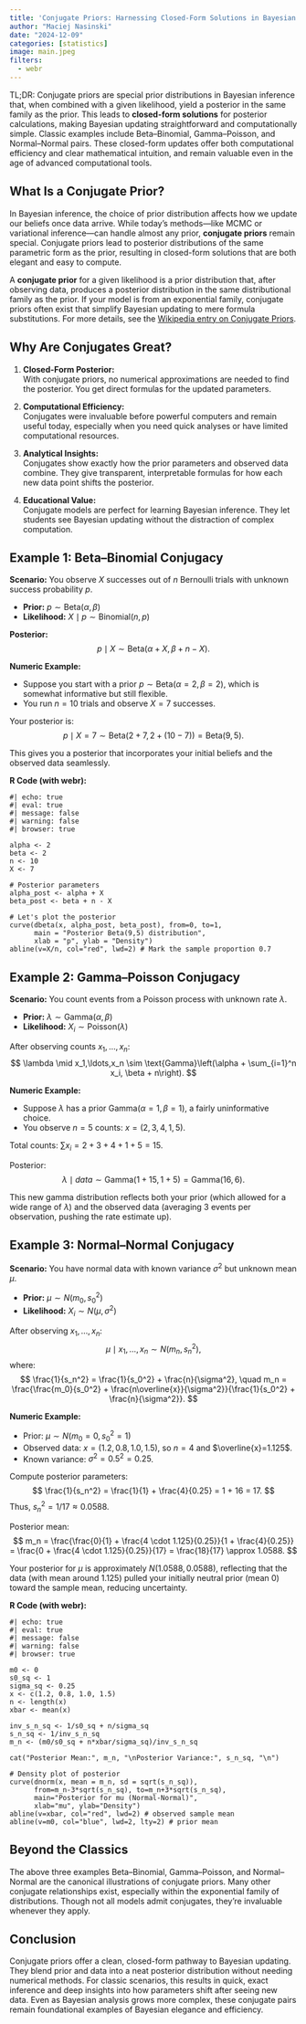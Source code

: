 ```yaml
---
title: 'Conjugate Priors: Harnessing Closed-Form Solutions in Bayesian Inference'  
author: "Maciej Nasinski"  
date: "2024-12-09"  
categories: [statistics]  
image: main.jpeg
filters:
  - webr
---
```


TL;DR: Conjugate priors are special prior distributions in Bayesian inference that, when combined with a given likelihood, yield a posterior in the same family as the prior. This leads to **closed-form solutions** for posterior calculations, making Bayesian updating straightforward and computationally simple. Classic examples include Beta–Binomial, Gamma–Poisson, and Normal–Normal pairs. These closed-form updates offer both computational efficiency and clear mathematical intuition, and remain valuable even in the age of advanced computational tools.

## What Is a Conjugate Prior?

In Bayesian inference, the choice of prior distribution affects how we update our beliefs once data arrive. While today’s methods—like MCMC or variational inference—can handle almost any prior, **conjugate priors** remain special. Conjugate priors lead to posterior distributions of the same parametric form as the prior, resulting in closed-form solutions that are both elegant and easy to compute.

A **conjugate prior** for a given likelihood is a prior distribution that, after observing data, produces a posterior distribution in the same distributional family as the prior. If your model is from an exponential family, conjugate priors often exist that simplify Bayesian updating to mere formula substitutions. For more details, see the [Wikipedia entry on Conjugate Priors](https://en.wikipedia.org/wiki/Conjugate_prior).

## Why Are Conjugates Great?

1. **Closed-Form Posterior:**  
   With conjugate priors, no numerical approximations are needed to find the posterior. You get direct formulas for the updated parameters.

2. **Computational Efficiency:**  
   Conjugates were invaluable before powerful computers and remain useful today, especially when you need quick analyses or have limited computational resources.

3. **Analytical Insights:**  
   Conjugates show exactly how the prior parameters and observed data combine. They give transparent, interpretable formulas for how each new data point shifts the posterior.

4. **Educational Value:**  
   Conjugate models are perfect for learning Bayesian inference. They let students see Bayesian updating without the distraction of complex computation.

## Example 1: Beta–Binomial Conjugacy

**Scenario:** You observe $X$ successes out of $n$ Bernoulli trials with unknown success probability $p$.

- **Prior:** $p \sim \text{Beta}(\alpha, \beta)$
- **Likelihood:** $X \mid p \sim \text{Binomial}(n, p)$

**Posterior:**
$$
p \mid X \sim \text{Beta}(\alpha + X, \beta + n - X).
$$

**Numeric Example:**

- Suppose you start with a prior $p \sim \text{Beta}(\alpha=2, \beta=2)$, which is somewhat informative but still flexible.
- You run $n=10$ trials and observe $X=7$ successes.

Your posterior is:
$$
p \mid X=7 \sim \text{Beta}(2+7, 2+(10-7)) = \text{Beta}(9, 5).
$$

This gives you a posterior that incorporates your initial beliefs and the observed data seamlessly.

**R Code (with webr):**

```webr-r
#| echo: true
#| eval: true
#| message: false
#| warning: false
#| browser: true

alpha <- 2
beta <- 2
n <- 10
X <- 7

# Posterior parameters
alpha_post <- alpha + X
beta_post <- beta + n - X

# Let's plot the posterior
curve(dbeta(x, alpha_post, beta_post), from=0, to=1,
      main = "Posterior Beta(9,5) distribution",
      xlab = "p", ylab = "Density")
abline(v=X/n, col="red", lwd=2) # Mark the sample proportion 0.7
```

## Example 2: Gamma–Poisson Conjugacy

**Scenario:** You count events from a Poisson process with unknown rate $\lambda$.

- **Prior:** $\lambda \sim \text{Gamma}(\alpha, \beta)$
- **Likelihood:** $X_i \sim \text{Poisson}(\lambda)$

After observing counts $x_1, \ldots, x_n$:
$$
\lambda \mid x_1,\ldots,x_n \sim \text{Gamma}\left(\alpha + \sum_{i=1}^n x_i, \beta + n\right).
$$

**Numeric Example:**

- Suppose $\lambda$ has a prior $\text{Gamma}(\alpha=1, \beta=1)$, a fairly uninformative choice.
- You observe $n=5$ counts: $x = (2,3,4,1,5)$.

Total counts: $\sum x_i = 2+3+4+1+5 = 15$.

Posterior:
$$
\lambda \mid data \sim \text{Gamma}(1+15, 1+5) = \text{Gamma}(16,6).
$$

This new gamma distribution reflects both your prior (which allowed for a wide range of $\lambda$) and the observed data (averaging 3 events per observation, pushing the rate estimate up).

## Example 3: Normal–Normal Conjugacy

**Scenario:** You have normal data with known variance $\sigma^2$ but unknown mean $\mu$.

- **Prior:** $\mu \sim N(m_0, s_0^2)$
- **Likelihood:** $X_i \sim N(\mu, \sigma^2)$

After observing $x_1,\ldots,x_n$:
$$
\mu \mid x_1,\ldots,x_n \sim N(m_n, s_n^2),
$$
where:
$$
\frac{1}{s_n^2} = \frac{1}{s_0^2} + \frac{n}{\sigma^2}, \quad
m_n = \frac{\frac{m_0}{s_0^2} + \frac{n\overline{x}}{\sigma^2}}{\frac{1}{s_0^2} + \frac{n}{\sigma^2}}.
$$

**Numeric Example:**

- Prior: $\mu \sim N(m_0=0, s_0^2=1)$
- Observed data: $x = (1.2, 0.8, 1.0, 1.5)$, so $n=4$ and $\overline{x}=1.125$.
- Known variance: $\sigma^2 = 0.5^2 = 0.25$.

Compute posterior parameters:
$$
\frac{1}{s_n^2} = \frac{1}{1} + \frac{4}{0.25} = 1 + 16 = 17.
$$
Thus, $s_n^2 = 1/17 \approx 0.0588.$

Posterior mean:
$$
m_n = \frac{\frac{0}{1} + \frac{4 \cdot 1.125}{0.25}}{1 + \frac{4}{0.25}} = \frac{0 + \frac{4 \cdot 1.125}{0.25}}{17} = \frac{18}{17} \approx 1.0588.
$$

Your posterior for $\mu$ is approximately $N(1.0588, 0.0588)$, reflecting that the data (with mean around 1.125) pulled your initially neutral prior (mean 0) toward the sample mean, reducing uncertainty.

**R Code (with webr):**

```webr-r
#| echo: true
#| eval: true
#| message: false
#| warning: false
#| browser: true

m0 <- 0
s0_sq <- 1
sigma_sq <- 0.25
x <- c(1.2, 0.8, 1.0, 1.5)
n <- length(x)
xbar <- mean(x)

inv_s_n_sq <- 1/s0_sq + n/sigma_sq
s_n_sq <- 1/inv_s_n_sq
m_n <- (m0/s0_sq + n*xbar/sigma_sq)/inv_s_n_sq

cat("Posterior Mean:", m_n, "\nPosterior Variance:", s_n_sq, "\n")

# Density plot of posterior
curve(dnorm(x, mean = m_n, sd = sqrt(s_n_sq)), 
      from=m_n-3*sqrt(s_n_sq), to=m_n+3*sqrt(s_n_sq),
      main="Posterior for mu (Normal-Normal)",
      xlab="mu", ylab="Density")
abline(v=xbar, col="red", lwd=2) # observed sample mean
abline(v=m0, col="blue", lwd=2, lty=2) # prior mean
```

## Beyond the Classics

The above three examples Beta–Binomial, Gamma–Poisson, and Normal–Normal are the canonical illustrations of conjugate priors. Many other conjugate relationships exist, especially within the exponential family of distributions. Though not all models admit conjugates, they’re invaluable whenever they apply.

## Conclusion

Conjugate priors offer a clean, closed-form pathway to Bayesian updating. They blend prior and data into a neat posterior distribution without needing numerical methods. For classic scenarios, this results in quick, exact inference and deep insights into how parameters shift after seeing new data. Even as Bayesian analysis grows more complex, these conjugate pairs remain foundational examples of Bayesian elegance and efficiency.